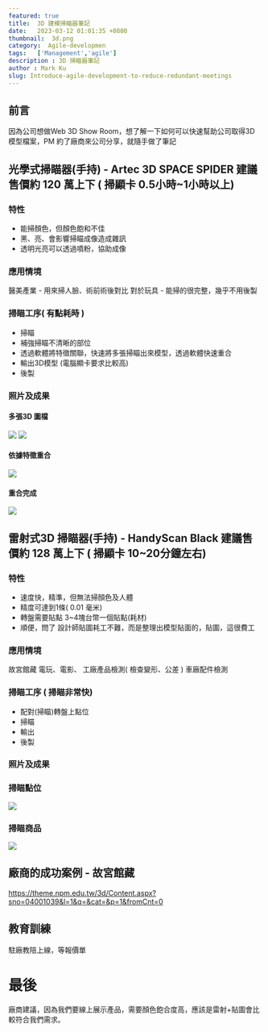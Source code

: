 ```yaml
---
featured: true
title:  3D 建模掃瞄器筆記
date:   2023-03-12 01:01:35 +0800
thumbnail:  3d.png
category:  Agile-developmen
tags:   ['Management','agile']
description : 3D 掃瞄器筆記
author : Mark Ku
slug: Introduce-agile-development-to-reduce-redundant-meetings
---
```

## 前言
因為公司想做Web 3D Show Room，想了解一下如何可以快速幫助公司取得3D 模型檔案，PM 約了廠商來公司分享，就隨手做了筆記

## 光學式掃瞄器(手持) - Artec 3D SPACE SPIDER  建議售價約 120 萬上下 ( 掃顯卡 0.5小時~1小時以上)
### 特性
* 能掃顏色，但顏色飽和不佳
* 黑、亮、會影響掃瞄成像造成雜訊
* 透明光亮可以透過噴粉，協助成像

### 應用情境
醫美產業 - 用來掃人臉、術前術後對比
對於玩具 - 能掃的很完整，幾乎不用後製

### 掃瞄工序( 有點耗時 )
* 掃瞄
* 補強掃瞄不清晰的部位
* 透過軟體將特徵關聯，快速將多張掃瞄出來模型，透過軟體快速重合
* 輸出3D模型  (電腦顯卡要求比較高)
* 後製

### 照片及成果
#### 多張3D 圖檔
![](https://i.imgur.com/SXqV4es.jpg)
![](https://i.imgur.com/uF69FYo.jpg)
#### 依據特徵重合
![](https://i.imgur.com/BsKuuT3.jpg)
#### 重合完成
![](https://i.imgur.com/pVyT5w2.png)

## 雷射式3D 掃瞄器(手持) - HandyScan Black 建議售價約 128 萬上下 ( 掃顯卡 10~20分鐘左右)
### 特性
* 速度快，精準，但無法掃顏色及人體
* 精度可達到1條( 0.01  毫米)
* 轉盤需要貼點 3~4塊台幣一個貼點(耗材)
* 順便，問了 設計師貼圖耗工不難，而是整理出模型貼面的，貼圖，這很費工

### 應用情境 
故宮館藏
電玩、電影、
工廠產品檢測( 檢查變形、公差 )
車廠配件檢測

### 掃瞄工序 ( 掃瞄非常快)
* 配對(掃瞄)轉盤上點位
* 掃瞄
* 輸出 
* 後製

### 照片及成果
### 掃瞄點位
![](https://i.imgur.com/fXdrnnY.jpg)
### 掃瞄商品
![](https://i.imgur.com/OKpvKHj.jpg)

## 廠商的成功案例 - 故宮館藏
https://theme.npm.edu.tw/3d/Content.aspx?sno=04001039&l=1&q=&cat=&p=1&fromCnt=0

## 教育訓練
駐廠教陪上線，等報價單

# 最後
廠商建議，因為我們要線上展示產品，需要顏色飽合度高，應該是雷射+貼圖會比較符合我們需求。